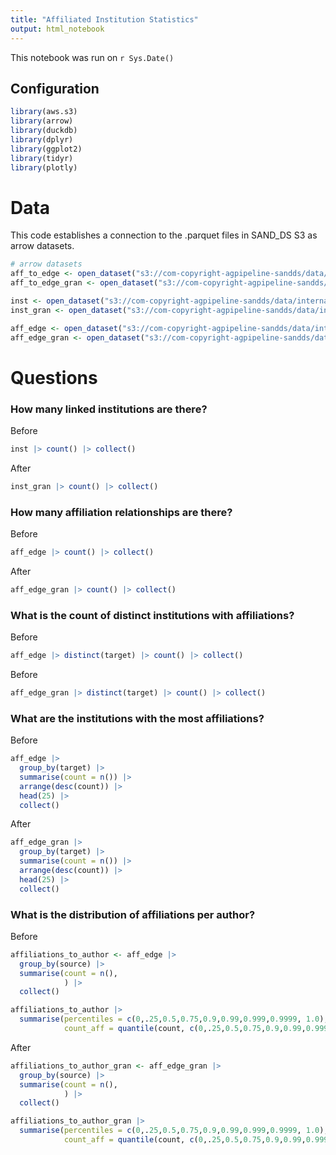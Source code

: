 ```yaml
---
title: "Affiliated Institution Statistics"
output: html_notebook
---
```


This notebook was run on `r Sys.Date()`

## Configuration
```r
library(aws.s3)
library(arrow)
library(duckdb)
library(dplyr)
library(ggplot2)
library(tidyr)
library(plotly)
```

# Data
This code establishes a connection to the .parquet files in SAND_DS S3 as arrow datasets.
```r
# arrow datasets
aff_to_edge <- open_dataset("s3://com-copyright-agpipeline-sandds/data/internal/parquet/pubmed/covid/graph/edges/IM_AFFILIATED_TO")
aff_to_edge_gran <- open_dataset("s3://com-copyright-agpipeline-sandds/data/internal/parquet/pubmed/covid/graph/edges/IM_AFFILIATED_TO_GRANULAR")

inst <- open_dataset("s3://com-copyright-agpipeline-sandds/data/internal/parquet/pubmed/covid/graph/nodes/linked_institutions/")
inst_gran <- open_dataset("s3://com-copyright-agpipeline-sandds/data/internal/parquet/pubmed/covid/graph/nodes/linked_institutions_granular/")

aff_edge <- open_dataset("s3://com-copyright-agpipeline-sandds/data/internal/parquet/pubmed/covid/graph/edges/AFFILIATION/")
aff_edge_gran <- open_dataset("s3://com-copyright-agpipeline-sandds/data/internal/parquet/pubmed/covid/graph/edges/AFFILIATION_GRANULAR/")
```

# Questions
### How many linked institutions are there?
Before
```r
inst |> count() |> collect()
```
After
```r
inst_gran |> count() |> collect()
```
### How many affiliation relationships are there?
Before
```r
aff_edge |> count() |> collect()
```
After
```r
aff_edge_gran |> count() |> collect()
```

### What is the count of distinct institutions with affiliations?
Before
```r
aff_edge |> distinct(target) |> count() |> collect()
```
Before
```r
aff_edge_gran |> distinct(target) |> count() |> collect()
```

### What are the institutions with the most affiliations?
Before
```r
aff_edge |>
  group_by(target) |>
  summarise(count = n()) |>
  arrange(desc(count)) |>
  head(25) |>
  collect()
```
After
```r
aff_edge_gran |>
  group_by(target) |>
  summarise(count = n()) |>
  arrange(desc(count)) |>
  head(25) |>
  collect()
```
### What is the distribution of affiliations per author?
Before
```r
affiliations_to_author <- aff_edge |>
  group_by(source) |>
  summarise(count = n(),
            ) |>
  collect()

affiliations_to_author |>
  summarise(percentiles = c(0,.25,0.5,0.75,0.9,0.99,0.999,0.9999, 1.0),
            count_aff = quantile(count, c(0,.25,0.5,0.75,0.9,0.99,0.999,0.9999, 1.0)))
```
After
```r
affiliations_to_author_gran <- aff_edge_gran |>
  group_by(source) |>
  summarise(count = n(),
            ) |>
  collect()

affiliations_to_author_gran |>
  summarise(percentiles = c(0,.25,0.5,0.75,0.9,0.99,0.999,0.9999, 1.0),
            count_aff = quantile(count, c(0,.25,0.5,0.75,0.9,0.99,0.999,0.9999, 1.0)))
```






















